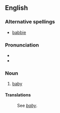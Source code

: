 ==English==

===Alternative spellings===
* [[babbie]]

{{rfe}}

===Pronunciation===
* {{IPA|/ˈbæ.bi/}}
* {{rhymes|æbi}}

===Noun===
{{en-noun|babbies}}

# {{regional}} [[baby]]

====Translations====
: See ''[[baby]]''.